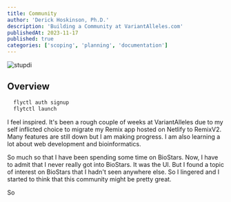 ```yaml
---
title: Community
author: 'Derick Hoskinson, Ph.D.'
description: 'Building a Community at VariantAlleles.com'
publishedAt: 2023-11-17
published: true
categories: ['scoping', 'planning', 'documentation']
---
```


![stupdi](https://res.cloudinary.com/dch-photo/image/upload/v1675678877/Japan_2023/Kanazawa/PXL_20230131_110609004.MP_tndiyy.jpg)

## Overview

```sh
  flyctl auth signup
  flytctl launch
```

I feel inspired. It's been a rough couple of weeks at VariantAlleles due to my self inflicted choice to migrate my Remix app hosted on Netlify to RemixV2. Many features are still down but I am making progress. I am also learning a lot about web development and bioinformatics.

So much so that I have been spending some time on BioStars. Now, I have to admit that I never really got into BioStars. It was the UI.
But I found a topic of interest on BioStars that I hadn't seen anywhere else. So I lingered and I started to think that this community might be pretty great.

So
